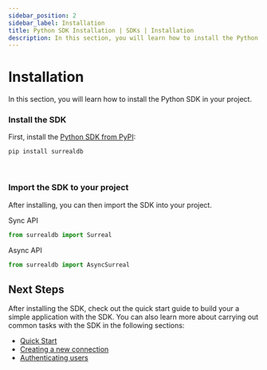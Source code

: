 ---
sidebar_position: 2
sidebar_label: Installation
title: Python SDK Installation | SDKs | Installation
description: In this section, you will learn how to install the Python SDK in your project.
---

# Installation

In this section, you will learn how to install the Python SDK in your project. 

### Install the SDK

First, install the [Python SDK from PyPI](https://pypi.org/project/surrealdb/):

```sh
pip install surrealdb
```

<br />

### Import the SDK to your project

After installing, you can then import the SDK into your project.

Sync API

```python
from surrealdb import Surreal
```

Async API
```python
from surrealdb import AsyncSurreal
```

## Next Steps

After installing the SDK, check out the quick start guide to build your a simple application with the SDK. You can also learn more about carrying out common tasks with the SDK in the following sections:
- [Quick Start](/docs/sdk/python/start)
- [Creating a new connection](/docs/sdk/python/concepts/create-a-new-connection)
- [Authenticating users](/docs/sdk/python/concepts/handling-authentication)
